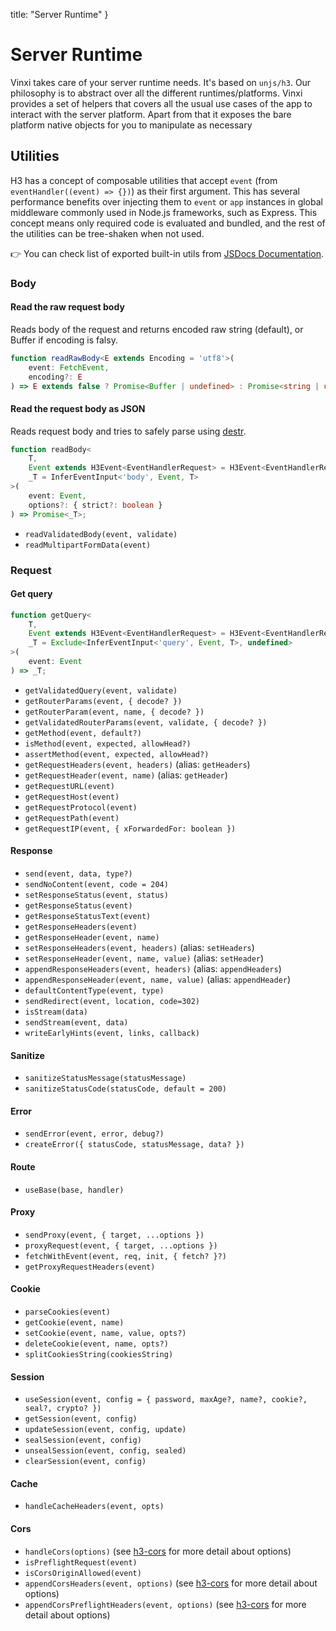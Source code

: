  title: "Server Runtime"
}

# Server Runtime

Vinxi takes care of your server runtime needs. It's based on `unjs/h3`. Our philosophy is to abstract over all the different runtimes/platforms. Vinxi provides a set of helpers that covers all the usual use cases of the app to interact with the server platform. Apart from that it exposes the bare platform native objects for you to manipulate as necessary

## Utilities

H3 has a concept of composable utilities that accept `event` (from `eventHandler((event) => {})`) as their first argument. This has several performance benefits over injecting them to `event` or `app` instances in global middleware commonly used in Node.js frameworks, such as Express. This concept means only required code is evaluated and bundled, and the rest of the utilities can be tree-shaken when not used.

👉 You can check list of exported built-in utils from [JSDocs Documentation](https://www.jsdocs.io/package/h3#package-functions).

### Body

#### Read the raw request body

Reads body of the request and returns encoded raw string (default), or Buffer if encoding is falsy.

```ts
function readRawBody<E extends Encoding = 'utf8'>(
    event: FetchEvent,
    encoding?: E
) => E extends false ? Promise<Buffer | undefined> : Promise<string | undefined>
```

#### Read the request body as JSON

Reads request body and tries to safely parse using [destr](https://github.com/unjs/destr).

```ts
function readBody<
    T,
    Event extends H3Event<EventHandlerRequest> = H3Event<EventHandlerRequest>,
    _T = InferEventInput<'body', Event, T>
>(
    event: Event,
    options?: { strict?: boolean }
) => Promise<_T>;
```

- `readValidatedBody(event, validate)`
- `readMultipartFormData(event)`

### Request

#### Get query

```ts
function getQuery<
    T,
    Event extends H3Event<EventHandlerRequest> = H3Event<EventHandlerRequest>,
    _T = Exclude<InferEventInput<'query', Event, T>, undefined>
>(
    event: Event
) => _T;
```

- `getValidatedQuery(event, validate)`
- `getRouterParams(event, { decode? })`
- `getRouterParam(event, name, { decode? })`
- `getValidatedRouterParams(event, validate, { decode? })`
- `getMethod(event, default?)`
- `isMethod(event, expected, allowHead?)`
- `assertMethod(event, expected, allowHead?)`
- `getRequestHeaders(event, headers)` (alias: `getHeaders`)
- `getRequestHeader(event, name)` (alias: `getHeader`)
- `getRequestURL(event)`
- `getRequestHost(event)`
- `getRequestProtocol(event)`
- `getRequestPath(event)`
- `getRequestIP(event, { xForwardedFor: boolean })`

#### Response

- `send(event, data, type?)`
- `sendNoContent(event, code = 204)`
- `setResponseStatus(event, status)`
- `getResponseStatus(event)`
- `getResponseStatusText(event)`
- `getResponseHeaders(event)`
- `getResponseHeader(event, name)`
- `setResponseHeaders(event, headers)` (alias: `setHeaders`)
- `setResponseHeader(event, name, value)` (alias: `setHeader`)
- `appendResponseHeaders(event, headers)` (alias: `appendHeaders`)
- `appendResponseHeader(event, name, value)` (alias: `appendHeader`)
- `defaultContentType(event, type)`
- `sendRedirect(event, location, code=302)`
- `isStream(data)`
- `sendStream(event, data)`
- `writeEarlyHints(event, links, callback)`

#### Sanitize

- `sanitizeStatusMessage(statusMessage)`
- `sanitizeStatusCode(statusCode, default = 200)`

#### Error

- `sendError(event, error, debug?)`
- `createError({ statusCode, statusMessage, data? })`

#### Route

- `useBase(base, handler)`

#### Proxy

- `sendProxy(event, { target, ...options })`
- `proxyRequest(event, { target, ...options })`
- `fetchWithEvent(event, req, init, { fetch? }?)`
- `getProxyRequestHeaders(event)`

#### Cookie

- `parseCookies(event)`
- `getCookie(event, name)`
- `setCookie(event, name, value, opts?)`
- `deleteCookie(event, name, opts?)`
- `splitCookiesString(cookiesString)`

#### Session

- `useSession(event, config = { password, maxAge?, name?, cookie?, seal?, crypto? })`
- `getSession(event, config)`
- `updateSession(event, config, update)`
- `sealSession(event, config)`
- `unsealSession(event, config, sealed)`
- `clearSession(event, config)`

#### Cache

- `handleCacheHeaders(event, opts)`

#### Cors

- `handleCors(options)` (see [h3-cors](https://github.com/NozomuIkuta/h3-cors) for more detail about options)
- `isPreflightRequest(event)`
- `isCorsOriginAllowed(event)`
- `appendCorsHeaders(event, options)` (see [h3-cors](https://github.com/NozomuIkuta/h3-cors) for more detail about options)
- `appendCorsPreflightHeaders(event, options)` (see [h3-cors](https://github.com/NozomuIkuta/h3-cors) for more detail about options)

